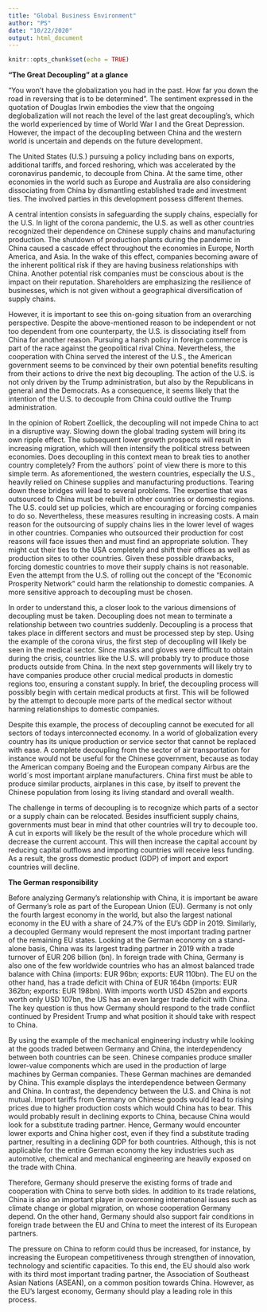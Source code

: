```yaml
---
title: "Global Business Environment"
author: "PS"
date: "10/22/2020"
output: html_document
---
```


```r
knitr::opts_chunk$set(echo = TRUE)
```

**“The Great Decoupling” at a glance**\

“You won’t have the globalization you had in the past. How far you down the road in reversing that is to be determined”.  The sentiment expressed in the quotation of Douglas Irwin embodies the view that the ongoing deglobalization will not reach the level of the last great decoupling’s, which the world experienced by time of World War I and the Great Depression. However, the impact of the decoupling between China and the western world is uncertain and depends on the future development.\

The United States (U.S.) pursuing a policy including bans on exports, additional tariffs, and forced reshoring, which was accelerated by the coronavirus pandemic, to decouple from China. At the same time, other economies in the world such as Europe and Australia are also considering dissociating from China by dismantling established trade and investment ties. The involved parties in this development possess different themes.\

A central intention consists in safeguarding the supply chains, especially for the U.S. In light of the corona pandemic, the U.S. as well as other countries recognized their dependence on Chinese supply chains and manufacturing production. The shutdown of production plants during the pandemic in China caused a cascade effect throughout the economies in Europe, North America, and Asia. In the wake of this effect, companies becoming aware of the inherent political risk if they are having business relationships with China. Another potential risk companies must be conscious about is the impact on their reputation. Shareholders are emphasizing the resilience of businesses, which is not given without a geographical diversification of supply chains.\

However, it is important to see this on-going situation from an overarching perspective. Despite the above-mentioned reason to be independent or not too dependent from one counterparty, the U.S. is dissociating itself from China for another reason. Pursuing a harsh policy in foreign commerce is part of the race against the geopolitical rival China. Nevertheless, the cooperation with China served the interest of the U.S., the American government seems to be convinced by their own potential benefits resulting from their actions to drive the next big decoupling. The action of the U.S. is not only driven by the Trump administration, but also by the Republicans in general and the Democrats. As a consequence, it seems likely that the intention of the U.S. to decouple from China could outlive the Trump administration.\

In the opinion of Robert Zoellick, the decoupling will not impede China to act in a disruptive way. Slowing down the global trading system will bring its own ripple effect. The subsequent lower growth prospects will result in increasing migration, which will then intensify the political stress between economies.
Does decoupling in this context mean to break ties to another country completely? From the authors´ point of view there is more to this simple term. As aforementioned, the western countries, especially the U.S., heavily relied on Chinese supplies and manufacturing productions. Tearing down these bridges will lead to several problems. The expertise that was outsourced to China must be rebuilt in other countries or domestic regions. The U.S. could set up policies, which are encouraging or forcing companies to do so. Nevertheless, these measures resulting in increasing costs. A main reason for the outsourcing of supply chains lies in the lower level of wages in other countries. Companies who outsourced their production for cost reasons will face issues then and must find an appropriate solution. They might cut their ties to the USA completely and shift their offices as well as production sites to other countries. Given these possible drawbacks, forcing domestic countries to move their supply chains is not reasonable. Even the attempt from the U.S. of rolling out the concept of the “Economic Prosperity Network” could harm the relationship to domestic companies. A more sensitive approach to decoupling must be chosen.\

In order to understand this, a closer look to the various dimensions of decoupling must be taken. Decoupling does not mean to terminate a relationship between two countries suddenly. Decoupling is a process that takes place in different sectors and must be processed step by step. Using the example of the corona virus, the first step of decoupling will likely be seen in the medical sector. Since masks and gloves were difficult to obtain during the crisis, countries like the U.S. will probably try to produce those products outside from China. In the next step governments will likely try to have companies produce other crucial medical products in domestic regions too, ensuring a constant supply. In brief, the decoupling process will possibly begin with certain medical products at first. This will be followed by the attempt to decouple more parts of the medical sector without harming relationships to domestic companies.\

Despite this example, the process of decoupling cannot be executed for all sectors of todays interconnected economy. In a world of globalization every country has its unique production or service sector that cannot be replaced with ease. A complete decoupling from the sector of air transportation for instance would not be useful for the Chinese government, because as today the American company Boeing and the European company Airbus are the world´s most important airplane manufacturers. China first must be able to produce similar products, airplanes in this case, by itself to prevent the Chinese population from losing its living standard and overall wealth.\

The challenge in terms of decoupling is to recognize which parts of a sector or a supply chain can be relocated. Besides insufficient supply chains, governments must bear in mind that other countries will try to decouple too. A cut in exports will likely be the result of the whole procedure which will decrease the current account. This will then increase the capital account by reducing capital outflows and importing countries will receive less funding. As a result, the gross domestic product (GDP) of import and export countries will decline.


**The German responsibility**\

Before analyzing Germany's relationship with China, it is important be aware of Germany's role as part of the European Union (EU). Germany is not only the fourth largest economy in the world, but also the largest national economy in the EU with a share of 24.7% of the EU’s GDP in 2019.  Similarly, a decoupled Germany would represent the most important trading partner of the remaining EU states.
Looking at the German economy on a stand-alone basis, China was its largest trading partner in 2019 with a trade turnover of EUR 206 billion (bn). In foreign trade with China, Germany is also one of the few worldwide countries who has an almost balanced trade balance with China (imports: EUR 96bn; exports: EUR 110bn). The EU on the other hand, has a trade deficit with China of EUR 164bn (imports: EUR 362bn; exports: EUR 198bn).  With imports worth USD 452bn and exports worth only USD 107bn, the US has an even larger trade deficit with China. 
The key question is thus how Germany should respond to the trade conflict continued by President Trump and what position it should take with respect to China.\

By using the example of the mechanical engineering industry while looking at the goods traded between Germany and China, the interdependency between both countries can be seen. Chinese companies produce smaller lower-value components which are used in the production of large machines by German companies. These German machines are demanded by China. This example displays the interdependence between Germany and China. In contrast, the dependency between the U.S. and China is not mutual. Import tariffs from Germany on Chinese goods would lead to rising prices due to higher production costs which would China has to bear. This would probably result in declining exports to China, because China would look for a substitute trading partner. Hence, Germany would encounter lower exports and China higher cost, even if they find a substitute trading partner, resulting in a declining GDP for both countries. Although, this is not applicable for the entire German economy the key industries such as automotive, chemical and mechanical engineering are heavily exposed on the trade with China.\

Therefore, Germany should preserve the existing forms of trade and cooperation with China to serve both sides. In addition to its trade relations, China is also an important player in overcoming international issues such as climate change or global migration, on whose cooperation Germany depend. On the other hand, Germany should also support fair conditions in foreign trade between the EU and China to meet the interest of its European partners.\

The pressure on China to reform could thus be increased, for instance, by increasing the European competitiveness through strengthen of innovation, technology and scientific capacities. To this end, the EU should also work with its third most important trading partner, the Association of Southeast Asian Nations (ASEAN), on a common position towards China. However, as the EU's largest economy, Germany should play a leading role in this process.

